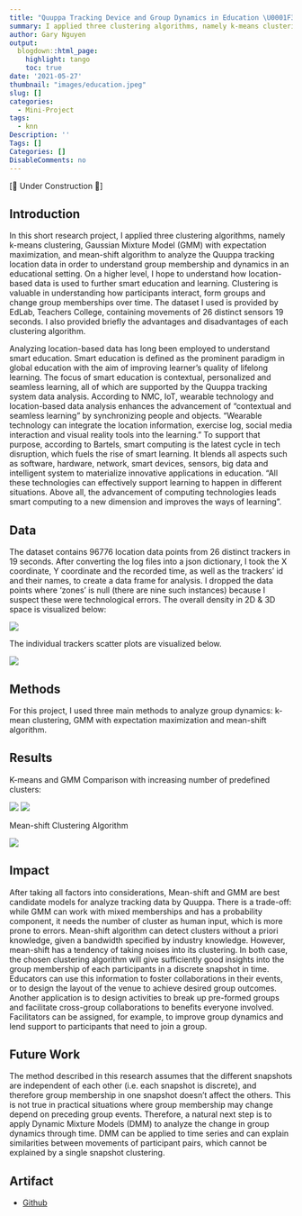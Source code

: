 ```yaml
---
title: "Quuppa Tracking Device and Group Dynamics in Education \U0001F3EB"
summary: I applied three clustering algorithms, namely k-means clustering, Gaussian Mixture Model (GMM) with expectation maximization, and mean-shift algorithm to analyze the Quuppa tracking location data in order to understand group membership and dynamics in an educational setting.
author: Gary Nguyen
output:
  blogdown::html_page:
    highlight: tango
    toc: true
date: '2021-05-27'
thumbnail: "images/education.jpeg"
slug: []
categories:
  - Mini-Project
tags:
  - knn
Description: ''
Tags: []
Categories: []
DisableComments: no
---
```


[🚧 Under Construction 🚧]

## Introduction

In this short research project, I applied three clustering algorithms, namely k-means clustering, Gaussian Mixture Model (GMM) with expectation maximization, and mean-shift algorithm to analyze the Quuppa tracking location data in order to understand group membership and dynamics in an educational setting. On a higher level, I hope to understand how location-based data is used to further smart education and learning. Clustering is valuable in understanding how participants interact, form groups and change group memberships over time. The dataset I used is provided by EdLab, Teachers College, containing movements of 26 distinct sensors 19 seconds. I also provided briefly the advantages and disadvantages of each clustering algorithm.

Analyzing location-based data has long been employed to understand smart education. Smart education is defined as the prominent paradigm in global education with the aim of improving learner’s quality of lifelong learning. The focus of smart education is contextual, personalized and seamless learning, all of which are supported by the Quuppa tracking system data analysis. According to NMC, IoT, wearable technology and location-based data analysis enhances the advancement of “contextual and seamless learning” by synchronizing people and objects. “Wearable technology can integrate the location information, exercise log, social media interaction and visual reality tools into the learning.” To support that purpose, according to Bartels, smart computing is the latest cycle in tech disruption, which fuels the rise of smart learning. It blends all aspects such as software, hardware, network, smart devices, sensors, big data and intelligent system to materialize innovative applications in education. “All these technologies can effectively support learning to happen in different situations. Above all, the advancement of computing technologies leads smart computing to a new dimension and improves the ways of learning”.

## Data

The dataset contains 96776 location data points from 26 distinct trackers in 19 seconds. After converting the log files into a json dictionary, I took the X coordinate, Y coordinate and the recorded time, as well as the trackers’ id and their names, to create a data frame for analysis. I dropped the data points where ‘zones’ is null (there are nine such instances) because I suspect these were technological errors. The overall density in 2D & 3D space is visualized below:

![](quuppa_density.png)

The individual trackers scatter plots are visualized below.

![](quuppa_movements.png)

## Methods

For this project, I used three main methods to analyze group dynamics: k-mean clustering, GMM with expectation
maximization and mean-shift algorithm.

## Results

K-means and GMM Comparison with increasing number of predefined clusters:

![](quuppa_result_1.png)
![](quuppa_result_2.png)

Mean-shift Clustering Algorithm

![](quuppa_result_3.png)

## Impact

After taking all factors into considerations, Mean-shift and GMM are best candidate models for analyze tracking data by Quuppa. There is a trade-off: while GMM can work with mixed memberships and has a probability component, it needs the number of cluster as human input, which is more prone to errors. Mean-shift algorithm can detect clusters without a priori knowledge, given a bandwidth specified by industry knowledge. However, mean-shift has a tendency of taking noises into its clustering. In both case, the chosen clustering algorithm will give sufficiently good insights into the group membership of each participants in a discrete snapshot in time. Educators can use this information to foster collaborations in their events, or to design the layout of the venue to achieve desired group outcomes. Another application is to design activities to break up pre-formed groups and facilitate cross-group collaborations to benefits everyone involved. Facilitators can be assigned, for example, to improve group dynamics and lend support to participants that need to join a group.

## Future Work

The method described in this research assumes that the different snapshots are independent of each other (i.e. each snapshot is discrete), and therefore group membership in one snapshot doesn’t affect the others. This is not true in practical situations where group membership may change depend on preceding group events. Therefore, a natural next step is to apply Dynamic Mixture Models (DMM) to analyze the change in group dynamics through time. DMM can be applied to time series and can explain similarities between movements of participant pairs, which cannot be explained by a single snapshot clustering.

## Artifact

* [Github](https://github.com/hnguyen1174/location-data-clustering-analysis)




